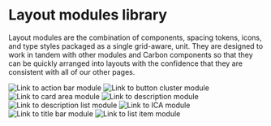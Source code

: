 



<Meta parameters={parameters} title={getTitle(LIBRARY)} />

# Layout modules library

<Row>
  <Column className="library__type" lg={10}>

Layout modules are the combination of components, spacing tokens, icons, and
type styles packaged as a single grid-aware, unit. They are designed to work in
tandem with other modules and Carbon components so that they can be quickly
arranged into layouts with the confidence that they are consistent with all of
our other pages.

  </Column>
</Row>

<Row className="library__row">

<Column lg={4}>
  <LinkTo
    className="storybook__link--image"
    kind={getDocsId('layout-modules-actionbarmodule')}
    story="default">
    <img alt="Link to action bar module" src={actionBarModule} />
  </LinkTo>
</Column>

<Column lg={4}>
  <LinkTo
    className="storybook__link--image"
    kind={getDocsId('layout-modules-buttonclustermodule')}
    story="default">
    <img alt="Link to button cluster module" src={buttonClusterModule} />
  </LinkTo>
</Column>

<Column lg={4}>
  <LinkTo
    className="storybook__link--image"
    kind={getDocsId('layout-modules-cardareamodule')}
    story="default">
    <img alt="Link to card area module" src={cardAreaModule} />
  </LinkTo>
</Column>

</Row>

<Row className="library__row">
   <Column lg={4}>
    <LinkTo
      className="storybook__link--image"
      kind={getDocsId("layout-modules-descriptionmodule")}
      story="default"
    >
      <img alt="Link to description module" src={descriptionModule} />
    </LinkTo>
  </Column>

<Column lg={4}>
  <LinkTo
    className="storybook__link--image"
    kind={getDocsId('layout-modules-descriptionlistmodule')}
    story="default">
    <img alt="Link to description list module" src={descriptionListModule} />
  </LinkTo>
</Column>

<Column lg={4}>
  <LinkTo
    className="storybook__link--image"
    kind={getDocsId('layout-modules-icamodule')}
    story="default">
    <img alt="Link to ICA module" src={icaModule} />
  </LinkTo>
</Column>

</Row>

<Row className="library__row">
  <Column lg={4}>
    <LinkTo
      className="storybook__link--image"
      kind={getDocsId('layout-modules-titlebarmodule')}
      story="default">
      <img alt="Link to title bar module" src={titleBarModule} />
    </LinkTo>
  </Column>
  <Column lg={4}>
    <LinkTo
      className="storybook__link--image"
      kind={getDocsId('layout-modules-listitemmodule')}
      story="default">
      <img alt="Link to list item module" src={listItemModule} />
    </LinkTo>
  </Column>
</Row>
